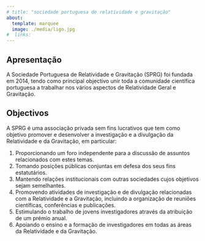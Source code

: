 ```yaml
---
# title: "sociedade portuguesa de relatividade e gravitação"
about:
  template: marquee
  image: ./media/ligo.jpg
#  links:
---
```



## Apresentação

A Sociedade Portuguesa de Relatividade e Gravitação (SPRG) foi fundada em 2014, tendo como principal objectivo unir toda a comunidade científica portuguesa a trabalhar nos vários aspectos de Relatividade Geral e Gravitação.


## Objectivos

A SPRG é uma associação privada sem fins lucrativos que tem como objetivo promover e desenvolver a investigação e a divulgação da Relatividade e da Gravitação, em particular:

1. Proporcionando um foro independente para a discussão de assuntos relacionados com estes temas.
2. Tomando posições públicas conjuntas em defesa dos seus fins estatutários.
3. Mantendo relações institucionais com outras sociedades cujos objetivos sejam semelhantes.
4. Promovendo atividades de investigação e de divulgação relacionadas com a Relatividade e a Gravitação, incluindo a organização de reuniões científicas, conferências e publicações.
5. Estimulando o trabalho de jovens investigadores através da atribuição de um prémio anual.
6. Apoiando o ensino e a formação de investigadores em todas as áreas da Relatividade e da Gravitação.
